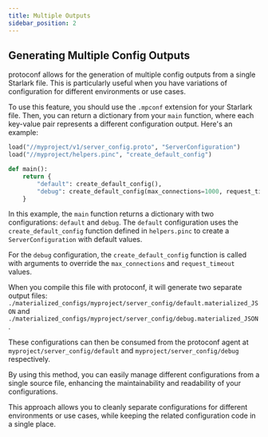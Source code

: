 ```yaml
---
title: Multiple Outputs
sidebar_position: 2
---
```


## Generating Multiple Config Outputs

protoconf allows for the generation of multiple config outputs from a single Starlark file. This is particularly useful when you have variations of configuration for different environments or use cases.

To use this feature, you should use the `.mpconf` extension for your Starlark file. Then, you can return a dictionary from your `main` function, where each key-value pair represents a different configuration output. Here's an example:

```python title=./src/myproject/server_config.mpconf
load("//myproject/v1/server_config.proto", "ServerConfiguration")
load("//myproject/helpers.pinc", "create_default_config")

def main():
    return {
        "default": create_default_config(),
        "debug": create_default_config(max_connections=1000, request_timeout=Duration(seconds=5)),
    }
```

In this example, the `main` function returns a dictionary with two configurations: `default` and `debug`. The `default` configuration uses the `create_default_config` function defined in `helpers.pinc` to create a `ServerConfiguration` with default values.

For the `debug` configuration, the `create_default_config` function is called with arguments to override the `max_connections` and `request_timeout` values.

When you compile this file with protoconf, it will generate two separate output files: `./materialized_configs/myproject/server_config/default.materialized_JSON` and `./materialized_configs/myproject/server_config/debug.materialized_JSON`.

These configurations can then be consumed from the protoconf agent at `myproject/server_config/default` and `myproject/server_config/debug` respectively.

By using this method, you can easily manage different configurations from a single source file, enhancing the maintainability and readability of your configurations.

This approach allows you to cleanly separate configurations for different environments or use cases, while keeping the related configuration code in a single place.
